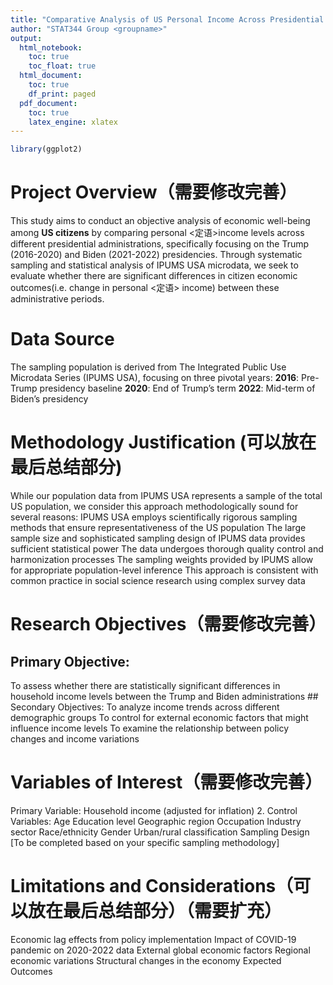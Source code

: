 ```yaml
---
title: "Comparative Analysis of US Personal Income Across Presidential Terms: A Sample Survey Study"
author: "STAT344 Group <groupname>"
output:
  html_notebook:
    toc: true
    toc_float: true
  html_document:
    toc: true
    df_print: paged
  pdf_document:
    toc: true
    latex_engine: xlatex
---
```



```r
library(ggplot2)
```


# Project Overview（需要修改完善）
This study aims to conduct an objective analysis of economic well-being among **US citizens** by comparing personal <定语>income levels across different presidential administrations, specifically focusing on the Trump (2016-2020) and Biden (2021-2022) presidencies. Through systematic sampling and statistical analysis of IPUMS USA microdata, we seek to evaluate whether there are significant differences in citizen economic outcomes(i.e. change in personal <定语> income) between these administrative periods.

# Data Source
The sampling population is derived from The Integrated Public Use Microdata Series (IPUMS USA), focusing on three pivotal years:
**2016**: Pre-Trump presidency baseline
**2020**: End of Trump's term
**2022**: Mid-term of Biden's presidency

# Methodology Justification (可以放在最后总结部分)
While our population data from IPUMS USA represents a sample of the total US population, we consider this approach methodologically sound for several reasons:
IPUMS USA employs scientifically rigorous sampling methods that ensure representativeness of the US population
The large sample size and sophisticated sampling design of IPUMS data provides sufficient statistical power
The data undergoes thorough quality control and harmonization processes
The sampling weights provided by IPUMS allow for appropriate population-level inference
This approach is consistent with common practice in social science research using complex survey data

# Research Objectives（需要修改完善）
## Primary Objective:
To assess whether there are statistically significant differences in household income levels between the Trump and Biden administrations
## Secondary Objectives:
To analyze income trends across different demographic groups
To control for external economic factors that might influence income levels
To examine the relationship between policy changes and income variations


# Variables of Interest（需要修改完善）
Primary Variable:
Household income (adjusted for inflation)
2. Control Variables:
Age
Education level
Geographic region
Occupation
Industry sector
Race/ethnicity
Gender
Urban/rural classification
Sampling Design
[To be completed based on your specific sampling methodology]




# Limitations and Considerations（可以放在最后总结部分）（需要扩充）
Economic lag effects from policy implementation
Impact of COVID-19 pandemic on 2020-2022 data
External global economic factors
Regional economic variations
Structural changes in the economy
Expected Outcomes


